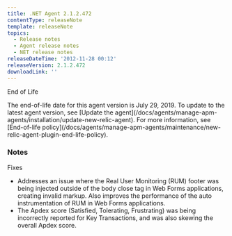```yaml
---
title: .NET Agent 2.1.2.472
contentType: releaseNote
template: releaseNote
topics:
  - Release notes
  - Agent release notes
  - NET release notes
releaseDateTime: '2012-11-28 00:12'
releaseVersion: 2.1.2.472
downloadLink: ''
---
```


End of Life

<Callout variant="important">
  The end-of-life date for this agent version is July 29, 2019. To update to the latest agent version, see [Update the agent](/docs/agents/manage-apm-agents/installation/update-new-relic-agent). For more information, see [End-of-life policy](/docs/agents/manage-apm-agents/maintenance/new-relic-agent-plugin-end-life-policy).
</Callout>

### Notes

Fixes

* Addresses an issue where the Real User Monitoring (RUM) footer was being injected outside of the body close tag in Web Forms applications, creating invalid markup. Also improves the performance of the auto instrumentation of RUM in Web Forms applications.
* The Apdex score (Satisfied, Tolerating, Frustrating) was being incorrectly reported for Key Transactions, and was also skewing the overall Apdex score.
